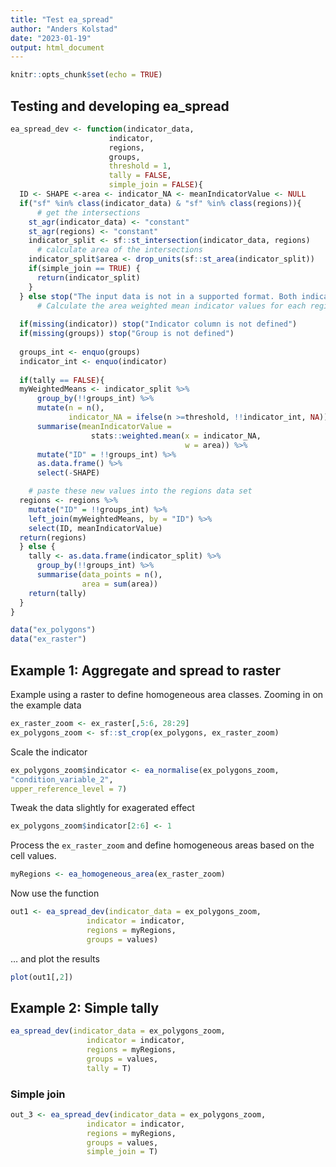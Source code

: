 ```yaml
---
title: "Test ea_spread"
author: "Anders Kolstad"
date: "2023-01-19"
output: html_document
---
```


```r
knitr::opts_chunk$set(echo = TRUE)
```

## Testing and developing ea_spread


```r
ea_spread_dev <- function(indicator_data,
                      indicator,
                      regions,
                      groups,
                      threshold = 1,
                      tally = FALSE,
                      simple_join = FALSE){
  ID <- SHAPE <-area <- indicator_NA <- meanIndicatorValue <- NULL
  if("sf" %in% class(indicator_data) & "sf" %in% class(regions)){
      # get the intersections
    st_agr(indicator_data) <- "constant"
    st_agr(regions) <- "constant"
    indicator_split <- sf::st_intersection(indicator_data, regions)
      # calculate area of the intersections
    indicator_split$area <- drop_units(sf::st_area(indicator_split))
    if(simple_join == TRUE) {
      return(indicator_split)
    }
  } else stop("The input data is not in a supported format. Both indicator_data and regions need to be sf objects.")
      # Calculate the area weighted mean indicator values for each region
  
  if(missing(indicator)) stop("Indicator column is not defined")
  if(missing(groups)) stop("Group is not defined")
  
  groups_int <- enquo(groups)
  indicator_int <- enquo(indicator)
  
  if(tally == FALSE){
  myWeightedMeans <- indicator_split %>%
      group_by(!!groups_int) %>%
      mutate(n = n(),
             indicator_NA = ifelse(n >=threshold, !!indicator_int, NA))%>%
      summarise(meanIndicatorValue =
                  stats::weighted.mean(x = indicator_NA,
                                       w = area)) %>%
      mutate("ID" = !!groups_int) %>%
      as.data.frame() %>%
      select(-SHAPE)

    # paste these new values into the regions data set
  regions <- regions %>%
    mutate("ID" = !!groups_int) %>%
    left_join(myWeightedMeans, by = "ID") %>%
    select(ID, meanIndicatorValue)
  return(regions)
  } else {
    tally <- as.data.frame(indicator_split) %>%
      group_by(!!groups_int) %>%
      summarise(data_points = n(),
                area = sum(area))
    return(tally)
  }
}
```

```r
data("ex_polygons")
data("ex_raster")
```

## Example 1: Aggregate and spread to raster
Example using a raster to define homogeneous area classes.
Zooming in on the example data

```r
ex_raster_zoom <- ex_raster[,5:6, 28:29]
ex_polygons_zoom <- sf::st_crop(ex_polygons, ex_raster_zoom)
```

Scale the indicator
```r
ex_polygons_zoom$indicator <- ea_normalise(ex_polygons_zoom,
"condition_variable_2",
upper_reference_level = 7)

```

Tweak the data slightly for exagerated effect
```r
ex_polygons_zoom$indicator[2:6] <- 1
```

Process the `ex_raster_zoom` and define homogeneous areas based on the cell values.
```r
myRegions <- ea_homogeneous_area(ex_raster_zoom)
```

Now use the function
```r
out1 <- ea_spread_dev(indicator_data = ex_polygons_zoom,
                 indicator = indicator,
                 regions = myRegions,
                 groups = values)
```

... and plot the results
```r
plot(out1[,2])
```

## Example 2: Simple tally

```r
ea_spread_dev(indicator_data = ex_polygons_zoom,
                 indicator = indicator,
                 regions = myRegions,
                 groups = values,
                 tally = T)
```

### Simple join
```r
out_3 <- ea_spread_dev(indicator_data = ex_polygons_zoom,
                 indicator = indicator,
                 regions = myRegions,
                 groups = values,
                 simple_join = T)

```

<!-- Now find a way to get the area weighted indicator values per region. -->
